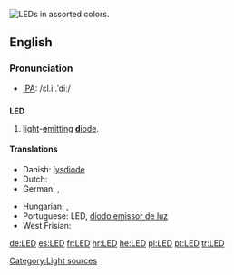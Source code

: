 {{see|led}}
[[Image:LEDs.jpg|thumb|right|LEDs in assorted colors.]]
{{wikipedia}}
==English==

===Pronunciation===
*[[IPA]]: /ɛl.iː.ˈdiː/

==={{initialism}}===
'''LED'''

# [[light|'''l'''ight]]-[[emit|'''e'''mitting]] [[diode|'''d'''iode]].

====Translations====
{{trans-top|light-emitting diode}}
* Danish: [[lysdiode]]
* Dutch: {{t-|nl|led|m}}
* German: {{t+|de|LED}}, {{t+|de|Leuchtdiode}}
{{trans-mid}}
* Hungarian: {{t-|hu|LED}}, {{t-|hu|fénykibocsátó dióda}}
* Portuguese: LED, [[díodo emissor de luz]]
* West Frisian: {{t+|fy|dioade-lampke|n}}
{{trans-bottom}}

[[Category:Light sources]]

[[de:LED]]
[[es:LED]]
[[fr:LED]]
[[hr:LED]]
[[he:LED]]
[[pl:LED]]
[[pt:LED]]
[[tr:LED]]